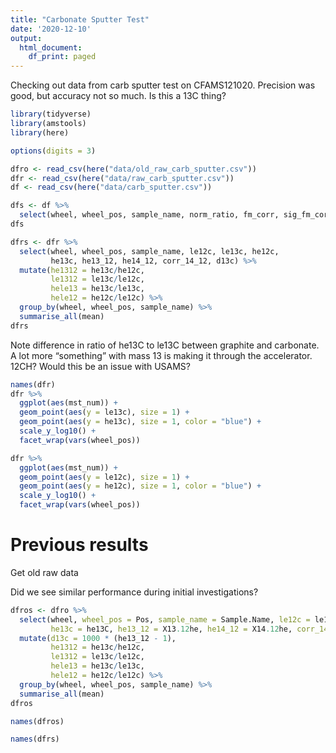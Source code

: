 ```yaml
---
title: "Carbonate Sputter Test"
date: '2020-12-10'
output:
  html_document:
    df_print: paged
---
```


Checking out data from carb sputter test on CFAMS121020. Precision was good, but accuracy not so much. Is this a 13C thing?

```r
library(tidyverse)
library(amstools)
library(here)

options(digits = 3)
```

```r
dfro <- read_csv(here("data/old_raw_carb_sputter.csv"))
dfr <- read_csv(here("data/raw_carb_sputter.csv"))
df <- read_csv(here("data/carb_sputter.csv"))

dfs <- df %>% 
  select(wheel, wheel_pos, sample_name, norm_ratio, fm_corr, sig_fm_corr, del_13c, sig_13c)
dfs
```


```r
dfrs <- dfr %>% 
  select(wheel, wheel_pos, sample_name, le12c, le13c, he12c, 
         he13c, he13_12, he14_12, corr_14_12, d13c) %>% 
  mutate(he1312 = he13c/he12c,
         le1312 = le13c/le12c,
         hele13 = he13c/le13c,
         hele12 = he12c/le12c) %>% 
  group_by(wheel, wheel_pos, sample_name) %>% 
  summarise_all(mean) 
dfrs
```


Note difference in ratio of he13C to le13C between graphite and carbonate. A lot more "something" with mass 13 is making it through the accelerator. 12CH? Would this be an issue with USAMS?

```r
names(dfr)
dfr %>% 
  ggplot(aes(mst_num)) +
  geom_point(aes(y = le13c), size = 1) +
  geom_point(aes(y = he13c), size = 1, color = "blue") +
  scale_y_log10() +
  facet_wrap(vars(wheel_pos))
```


```r
dfr %>% 
  ggplot(aes(mst_num)) +
  geom_point(aes(y = le12c), size = 1) +
  geom_point(aes(y = he12c), size = 1, color = "blue") +
  scale_y_log10() +
  facet_wrap(vars(wheel_pos))
```


# Previous results

Get old raw data

Did we see similar performance during initial investigations?

```r
dfros <- dfro %>% 
  select(wheel, wheel_pos = Pos, sample_name = Sample.Name, le12c = le12C, le13c = le13C, he12c = he12C, 
         he13c = he13C, he13_12 = X13.12he, he14_12 = X14.12he, corr_14_12 = cor1412he) %>% 
  mutate(d13c = 1000 * (he13_12 - 1),
         he1312 = he13c/he12c,
         le1312 = le13c/le12c,
         hele13 = he13c/le13c,
         hele12 = he12c/le12c) %>% 
  group_by(wheel, wheel_pos, sample_name) %>% 
  summarise_all(mean) 
dfros
```

```r
names(dfros)
```


```r
names(dfrs)
```

